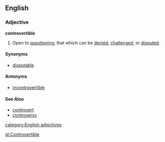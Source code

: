 ==English==

===Adjective===
'''controvertible'''
#Open to [[question]]ing; that which can be [[denied]], [[challenged]], or [[disputed]].

====Synonyms====
*[[disputable]]

====Antonyms====
*[[incontrovertible]]

====See Also====
*[[controvert]]
*[[controversy]]

[[category:English adjectives]]

[[gl:Controvertible]]